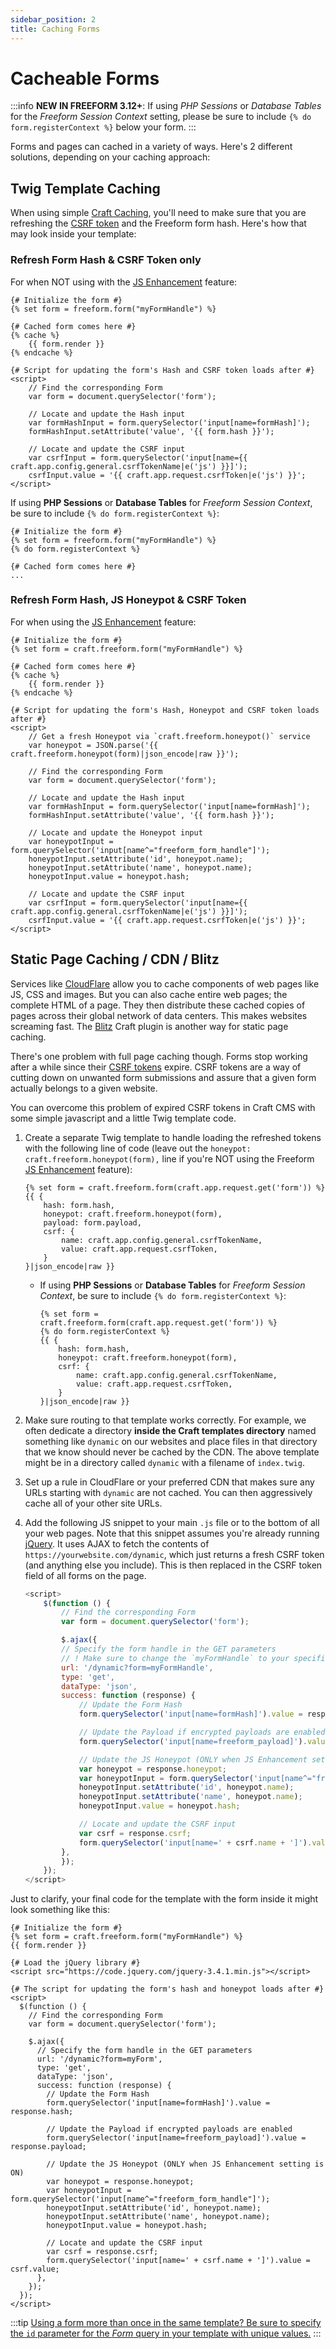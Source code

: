 ```yaml
---
sidebar_position: 2
title: Caching Forms
---
```



# Cacheable Forms

:::info
**NEW IN FREEFORM 3.12+**: If using _PHP Sessions_ or _Database Tables_ for the _Freeform Session Context_ setting, please be sure to include `{% do form.registerContext %}` below your form.<Badge type="feature" text="3.12+" />
:::

Forms and pages can cached in a variety of ways. Here's 2 different solutions, depending on your caching approach:

## Twig Template Caching

When using simple [Craft Caching](https://craftcms.com/docs/5.x/reference/twig/tags.html#cache), you'll need to make sure that you are refreshing the [CSRF token](https://craftcms.com/docs/5.x/development/forms.html#csrf) and the Freeform form hash. Here's how that may look inside your template:

### Refresh Form Hash & CSRF Token only

For when NOT using with the [JS Enhancement](../../forms/spam-protection.mdx#javascript-enhancement) feature:

```twig showLineNumbers
{# Initialize the form #}
{% set form = freeform.form("myFormHandle") %}

{# Cached form comes here #}
{% cache %}
    {{ form.render }}
{% endcache %}

{# Script for updating the form's Hash and CSRF token loads after #}
<script>
    // Find the corresponding Form
    var form = document.querySelector('form');

    // Locate and update the Hash input
    var formHashInput = form.querySelector('input[name=formHash]');
    formHashInput.setAttribute('value', '{{ form.hash }}');

    // Locate and update the CSRF input
    var csrfInput = form.querySelector('input[name={{ craft.app.config.general.csrfTokenName|e('js') }}]');
    csrfInput.value = '{{ craft.app.request.csrfToken|e('js') }}';
</script>
```

If using **PHP Sessions** or **Database Tables** for _Freeform Session Context_, be sure to include `{% do form.registerContext %}`:

```twig {3} showLineNumbers
{# Initialize the form #}
{% set form = freeform.form("myFormHandle") %}
{% do form.registerContext %}

{# Cached form comes here #}
...
```

### Refresh Form Hash, JS Honeypot & CSRF Token

For when using the [JS Enhancement](../../forms/spam-protection.mdx#javascript-enhancement) feature:

```twig showLineNumbers
{# Initialize the form #}
{% set form = craft.freeform.form("myFormHandle") %}

{# Cached form comes here #}
{% cache %}
    {{ form.render }}
{% endcache %}

{# Script for updating the form's Hash, Honeypot and CSRF token loads after #}
<script>
    // Get a fresh Honeypot via `craft.freeform.honeypot()` service
    var honeypot = JSON.parse('{{ craft.freeform.honeypot(form)|json_encode|raw }}');

    // Find the corresponding Form
    var form = document.querySelector('form');

    // Locate and update the Hash input
    var formHashInput = form.querySelector('input[name=formHash]');
    formHashInput.setAttribute('value', '{{ form.hash }}');

    // Locate and update the Honeypot input
    var honeypotInput = form.querySelector('input[name^="freeform_form_handle"]');
    honeypotInput.setAttribute('id', honeypot.name);
    honeypotInput.setAttribute('name', honeypot.name);
    honeypotInput.value = honeypot.hash;

    // Locate and update the CSRF input
    var csrfInput = form.querySelector('input[name={{ craft.app.config.general.csrfTokenName|e('js') }}]');
    csrfInput.value = '{{ craft.app.request.csrfToken|e('js') }}';
</script>
```

## Static Page Caching / CDN / Blitz

Services like [CloudFlare](http://cloudflare.com) allow you to cache components of web pages like JS, CSS and images. But you can also cache entire web pages; the complete HTML of a page. They then distribute these cached copies of pages across their global network of data centers. This makes websites screaming fast. The [Blitz](https://plugins.craftcms.com/blitz) Craft plugin is another way for static page caching.

There's one problem with full page caching though. Forms stop working after a while since their [CSRF tokens](https://craftcms.com/docs/4.x/dev/controller-actions.html#csrf) expire. CSRF tokens are a way of cutting down on unwanted form submissions and assure that a given form actually belongs to a given website.

You can overcome this problem of expired CSRF tokens in Craft CMS with some simple javascript and a little Twig template code.

1. Create a separate Twig template to handle loading the refreshed tokens with the following line of code (leave out the `honeypot: craft.freeform.honeypot(form),` line if you're NOT using the Freeform [JS Enhancement](../../forms/spam-protection.mdx#javascript-enhancement) feature):
   ```twig showLineNumbers
   {% set form = craft.freeform.form(craft.app.request.get('form')) %}
   {{ {
       hash: form.hash,
       honeypot: craft.freeform.honeypot(form),
       payload: form.payload,
       csrf: {
           name: craft.app.config.general.csrfTokenName,
           value: craft.app.request.csrfToken,
       }
   }|json_encode|raw }}
   ```
   - If using **PHP Sessions** or **Database Tables** for _Freeform Session Context_, be sure to include `{% do form.registerContext %}`:
     ```twig {2} showLineNumbers
     {% set form = craft.freeform.form(craft.app.request.get('form')) %}
     {% do form.registerContext %}
     {{ {
         hash: form.hash,
         honeypot: craft.freeform.honeypot(form),
         csrf: {
             name: craft.app.config.general.csrfTokenName,
             value: craft.app.request.csrfToken,
         }
     }|json_encode|raw }}
     ```
2. Make sure routing to that template works correctly. For example, we often dedicate a directory **inside the Craft templates directory** named something like `dynamic` on our websites and place files in that directory that we know should never be cached by the CDN. The above template might be in a directory called `dynamic` with a filename of `index.twig`.
3. Set up a rule in CloudFlare or your preferred CDN that makes sure any URLs starting with `dynamic` are not cached. You can then aggressively cache all of your other site URLs.
4. Add the following JS snippet to your main `.js` file or to the bottom of all your web pages. Note that this snippet assumes you're already running [jQuery](https://jquery.com). It uses AJAX to fetch the contents of `https://yourwebsite.com/dynamic`, which just returns a fresh CSRF token (and anything else you include). This is then replaced in the CSRF token field of all forms on the page.

   ```js showLineNumbers
   <script>
       $(function () {
           // Find the corresponding Form
           var form = document.querySelector('form');

           $.ajax({
           // Specify the form handle in the GET parameters
           // ! Make sure to change the `myFormHandle` to your specific form handle.
           url: '/dynamic?form=myFormHandle',
           type: 'get',
           dataType: 'json',
           success: function (response) {
               // Update the Form Hash
               form.querySelector('input[name=formHash]').value = response.hash;

               // Update the Payload if encrypted payloads are enabled
               form.querySelector('input[name=freeform_payload]').value = response.payload;

               // Update the JS Honeypot (ONLY when JS Enhancement setting is ON)
               var honeypot = response.honeypot;
               var honeypotInput = form.querySelector('input[name^="freeform_form_handle"]');
               honeypotInput.setAttribute('id', honeypot.name);
               honeypotInput.setAttribute('name', honeypot.name);
               honeypotInput.value = honeypot.hash;

               // Locate and update the CSRF input
               var csrf = response.csrf;
               form.querySelector('input[name=' + csrf.name + ']').value = csrf.value;
           },
           });
       });
   </script>
   ```

Just to clarify, your final code for the template with the form inside it might look something like this:

```twig showLineNumbers
{# Initialize the form #}
{% set form = craft.freeform.form("myFormHandle") %}
{{ form.render }}

{# Load the jQuery library #}
<script src="https://code.jquery.com/jquery-3.4.1.min.js"></script>

{# The script for updating the form's hash and honeypot loads after #}
<script>
  $(function () {
    // Find the corresponding Form
    var form = document.querySelector('form');

    $.ajax({
      // Specify the form handle in the GET parameters
      url: '/dynamic?form=myForm',
      type: 'get',
      dataType: 'json',
      success: function (response) {
        // Update the Form Hash
        form.querySelector('input[name=formHash]').value = response.hash;

        // Update the Payload if encrypted payloads are enabled
        form.querySelector('input[name=freeform_payload]').value = response.payload;

        // Update the JS Honeypot (ONLY when JS Enhancement setting is ON)
        var honeypot = response.honeypot;
        var honeypotInput = form.querySelector('input[name^="freeform_form_handle"]');
        honeypotInput.setAttribute('id', honeypot.name);
        honeypotInput.setAttribute('name', honeypot.name);
        honeypotInput.value = honeypot.hash;

        // Locate and update the CSRF input
        var csrf = response.csrf;
        form.querySelector('input[name=' + csrf.name + ']').value = csrf.value;
      },
    });
  });
</script>
```

:::tip
[Using a form more than once in the same template? Be sure to specify the `id` parameter for the _Form_ query in your template with unique values.](./multiple-instances-of-same-form.md)
:::

